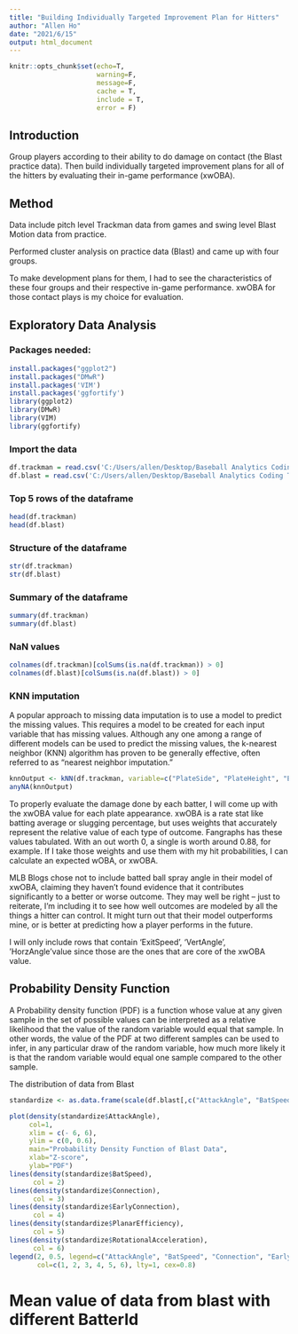 ---
title: "Building Individually Targeted Improvement Plan for Hitters"
author: "Allen Ho"
date: "2021/6/15"
output: html_document
---

```{r setup, include=F}
knitr::opts_chunk$set(echo=T, 
                      warning=F, 
                      message=F,
                      cache = T,
                      include = T,
                      error = F)
```

## Introduction

Group players according to their ability to do damage on contact (the Blast practice data). Then build individually targeted improvement plans for all of the hitters by evaluating their in-game performance (xwOBA).

## Method

Data include pitch level Trackman data from games and swing level Blast Motion data from practice.

Performed cluster analysis on practice data (Blast) and came up with four groups.

To make development plans for them, I had to see the characteristics of these four groups and their respective in-game performance. xwOBA for those contact plays is my choice for evaluation.

## Exploratory Data Analysis

### Packages needed:
```{r loadlib}
install.packages("ggplot2")
install.packages("DMwR")
install.packages('VIM')
install.packages('ggfortify')
library(ggplot2)
library(DMwR)
library(VIM)
library(ggfortify)
```

### Import the data
```{r data}
df.trackman = read.csv('C:/Users/allen/Desktop/Baseball Analytics Coding Task/trackman_data.csv')
df.blast = read.csv('C:/Users/allen/Desktop/Baseball Analytics Coding Task/blast_data.csv')
```

### Top 5 rows of the dataframe
```{r head}
head(df.trackman)
head(df.blast)
```

### Structure of the dataframe
```{r structure}
str(df.trackman)
str(df.blast)
```

### Summary of the dataframe
```{r summary}
summary(df.trackman)
summary(df.blast)
```

### NaN values
```{r NaN}
colnames(df.trackman)[colSums(is.na(df.trackman)) > 0]
colnames(df.blast)[colSums(is.na(df.blast)) > 0]
```

### KNN imputation
A popular approach to missing data imputation is to use a model to predict the missing values. This requires a model to be created for each input variable that has missing values. Although any one among a range of different models can be used to predict the missing values, the k-nearest neighbor (KNN) algorithm has proven to be generally effective, often referred to as “nearest neighbor imputation.”
```{r KNN imputation}
knnOutput <- kNN(df.trackman, variable=c("PlateSide", "PlateHeight", "ExitSpeed", "VertAngle", "HorzAngle", "HitSpinRate"), k=5)
anyNA(knnOutput)
```

To properly evaluate the damage done by each batter, I will come up with the xwOBA value for each plate appearance. xwOBA is a rate stat like batting average or slugging percentage, but uses weights that accurately represent the relative value of each type of outcome. Fangraphs has these values tabulated. With an out worth 0, a single is worth around 0.88, for example. If I take those weights and use them with my hit probabilities, I can calculate an expected wOBA, or xwOBA.

MLB Blogs chose not to include batted ball spray angle in their model of xwOBA, claiming they haven't found evidence that it contributes significantly to a better or worse outcome. They may well be right -- just to reiterate, I'm including it to see how well outcomes are modeled by all the things a hitter can control. It might turn out that their model outperforms mine, or is better at predicting how a player performs in the future.

I will only include rows that contain 'ExitSpeed', 'VertAngle', 'HorzAngle'value since those are the ones that are core of the xwOBA value.

## Probability Density Function
A Probability density function (PDF) is a function whose value at any given sample in the set of possible values can be interpreted as a relative likelihood that the value of the random variable would equal that sample. In other words, the value of the PDF at two different samples can be used to infer, in any particular draw of the random variable, how much more likely it is that the random variable would equal one sample compared to the other sample.

The distribution of data from Blast
```{r Probability Density Function}
standardize <- as.data.frame(scale(df.blast[,c("AttackAngle", "BatSpeed", "Connection", "EarlyConnection", "PlanarEfficiency", "RotationalAcceleration")]))

plot(density(standardize$AttackAngle),
     col=1,
     xlim = c(- 6, 6),
     ylim = c(0, 0.6),
     main="Probability Density Function of Blast Data",
     xlab="Z-score",
     ylab="PDF")
lines(density(standardize$BatSpeed),
      col = 2)
lines(density(standardize$Connection),
      col = 3)
lines(density(standardize$EarlyConnection),
      col = 4)
lines(density(standardize$PlanarEfficiency),
      col = 5)
lines(density(standardize$RotationalAcceleration),
      col = 6)
legend(2, 0.5, legend=c("AttackAngle", "BatSpeed", "Connection", "EarlyConnection", "PlanarEfficiency", "RotationalAcceleration"),
       col=c(1, 2, 3, 4, 5, 6), lty=1, cex=0.8)
```

# Mean value of data from blast with different BatterId
```{r mean value}

```
